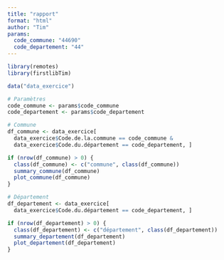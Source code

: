 ```yaml
---
title: "rapport"
format: "html"
author: "Tim"
params: 
  code_commune: "44690"
  code_departement: "44"
---
```


```r
library(remotes)
library(firstlibTim)

data("data_exercice")

# Paramètres
code_commune <- params$code_commune
code_departement <- params$code_departement

# Commune
df_commune <- data_exercice[
  data_exercice$Code.de.la.commune == code_commune & 
  data_exercice$Code.du.département == code_departement, ]

if (nrow(df_commune) > 0) {
  class(df_commune) <- c("commune", class(df_commune))
  summary_commune(df_commune)
  plot_commune(df_commune)
}

# Département
df_departement <- data_exercice[
  data_exercice$Code.du.département == code_departement, ]

if (nrow(df_departement) > 0) {
  class(df_departement) <- c("département", class(df_departement))
  summary_departement(df_departement)
  plot_departement(df_departement)
}
```
